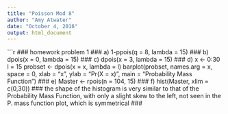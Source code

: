 ```yaml
---
title: "Poisson Mod 8"
author: "Amy Atwater"
date: "October 4, 2016"
output: html_document
---
```


```r
 ### homework problem 1
### a) 
1-ppois(q = 8, lambda = 15)
### b)
dpois(x = 0, lambda = 15)
### c)
dpois(x = 3, lambda = 15)
### d)
x <- 0:30
l = 15
probset <- dpois(x = x, lambda = l)
barplot(probset, names.arg = x, space = 0, xlab = "x", ylab = "Pr(X = x)", main = "Probability Mass Function")
### e)
Master <- rpois(n = 104, 15)
### f)
hist(Master, xlim = c(0,30))
### the shape of the histogram is very similar to that of the Probability Mass Function, with only a slight skew to the left, not seen in the P. mass function plot, which is symmetrical ###
